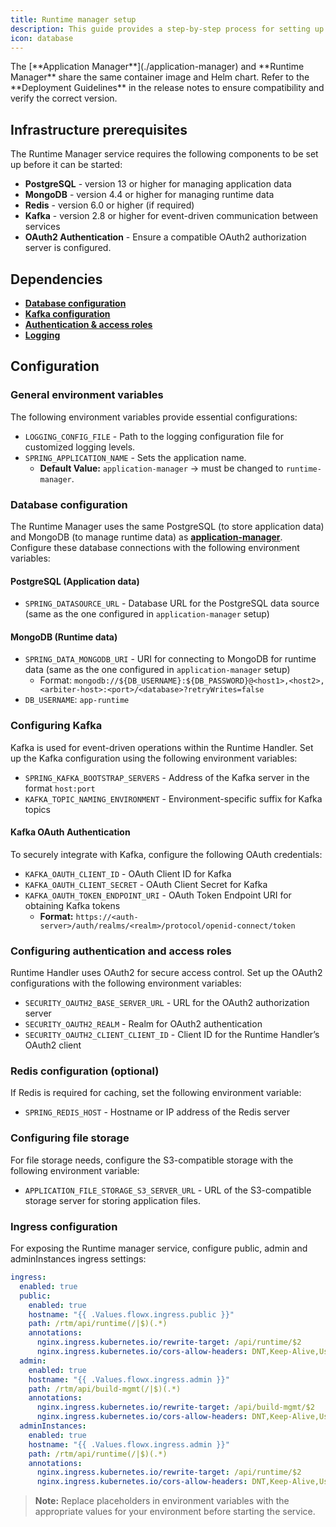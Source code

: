 ```yaml
---
title: Runtime manager setup
description: This guide provides a step-by-step process for setting up and configuring the Runtime Manager module, including database, Kafka, and OAuth2 authentication settings to manage runtime and build configurations.
icon: database
---
```



<Info>
The [**Application Manager**](./application-manager) and **Runtime Manager** share the same container image and Helm chart. Refer to the **Deployment Guidelines** in the release notes to ensure compatibility and verify the correct version.
</Info>

## Infrastructure prerequisites

The Runtime Manager service requires the following components to be set up before it can be started:

* **PostgreSQL** - version 13 or higher for managing application data
* **MongoDB** - version 4.4 or higher for managing runtime data
* **Redis** - version 6.0 or higher (if required)
* **Kafka** - version 2.8 or higher for event-driven communication between services
* **OAuth2 Authentication** - Ensure a compatible OAuth2 authorization server is configured.

## Dependencies

* [**Database configuration**](#database-configuration)
* [**Kafka configuration**](#configuring-kafka)
* [**Authentication & access roles**](#configuring-authentication-and-access-roles)
* [**Logging**](./setup-guides-overview#logging)

## Configuration

### General environment variables

The following environment variables provide essential configurations:

* `LOGGING_CONFIG_FILE` - Path to the logging configuration file for customized logging levels.
* `SPRING_APPLICATION_NAME` - Sets the application name.  
  * **Default Value:** `application-manager` -> must be changed to `runtime-manager`.

### Database configuration

The Runtime Manager uses the same PostgreSQL (to store application data) and MongoDB (to manage runtime data) as [**application-manager**](application-manager). Configure these database connections with the following environment variables:

#### PostgreSQL (Application data)

* `SPRING_DATASOURCE_URL` - Database URL for the PostgreSQL data source  (same as the one configured in `application-manager` setup)

#### MongoDB (Runtime data)

* `SPRING_DATA_MONGODB_URI` - URI for connecting to MongoDB for runtime data  (same as the one configured in `application-manager` setup)
    * Format: `mongodb://${DB_USERNAME}:${DB_PASSWORD}@<host1>,<host2>,<arbiter-host>:<port>/<database>?retryWrites=false`
* `DB_USERNAME`: `app-runtime`

### Configuring Kafka

Kafka is used for event-driven operations within the Runtime Handler. Set up the Kafka configuration using the following environment variables:

* `SPRING_KAFKA_BOOTSTRAP_SERVERS` - Address of the Kafka server in the format `host:port`
* `KAFKA_TOPIC_NAMING_ENVIRONMENT` - Environment-specific suffix for Kafka topics

#### Kafka OAuth Authentication

To securely integrate with Kafka, configure the following OAuth credentials:

* `KAFKA_OAUTH_CLIENT_ID` - OAuth Client ID for Kafka
* `KAFKA_OAUTH_CLIENT_SECRET` - OAuth Client Secret for Kafka
* `KAFKA_OAUTH_TOKEN_ENDPOINT_URI` - OAuth Token Endpoint URI for obtaining Kafka tokens  
  * **Format:** `https://<auth-server>/auth/realms/<realm>/protocol/openid-connect/token`

### Configuring authentication and access roles

Runtime Handler uses OAuth2 for secure access control. Set up the OAuth2 configurations with the following environment variables:

* `SECURITY_OAUTH2_BASE_SERVER_URL` - URL for the OAuth2 authorization server
* `SECURITY_OAUTH2_REALM` - Realm for OAuth2 authentication
* `SECURITY_OAUTH2_CLIENT_CLIENT_ID` - Client ID for the Runtime Handler’s OAuth2 client

### Redis configuration (optional)

If Redis is required for caching, set the following environment variable:

* `SPRING_REDIS_HOST` - Hostname or IP address of the Redis server

### Configuring file storage

For file storage needs, configure the S3-compatible storage with the following environment variable:

* `APPLICATION_FILE_STORAGE_S3_SERVER_URL` - URL of the S3-compatible storage server for storing application files.

### Ingress configuration


For exposing the Runtime manager service, configure public, admin and adminInstances ingress settings:

```yaml
ingress:
  enabled: true
  public:
    enabled: true
    hostname: "{{ .Values.flowx.ingress.public }}"
    path: /rtm/api/runtime(/|$)(.*)
    annotations:
      nginx.ingress.kubernetes.io/rewrite-target: /api/runtime/$2
      nginx.ingress.kubernetes.io/cors-allow-headers: DNT,Keep-Alive,User-Agent,X-Requested-With,If-Modified-Since,Cache-Control,Content-Type,Range,Authorization,platform,Flowx-Platform
  admin:
    enabled: true
    hostname: "{{ .Values.flowx.ingress.admin }}"
    path: /rtm/api/build-mgmt(/|$)(.*)
    annotations:
      nginx.ingress.kubernetes.io/rewrite-target: /api/build-mgmt/$2
      nginx.ingress.kubernetes.io/cors-allow-headers: DNT,Keep-Alive,User-Agent,X-Requested-With,If-Modified-Since,Cache-Control,Content-Type,Range,Authorization,platform,Flowx-Platform
  adminInstances:
    enabled: true
    hostname: "{{ .Values.flowx.ingress.admin }}"
    path: /rtm/api/runtime(/|$)(.*)
    annotations:
      nginx.ingress.kubernetes.io/rewrite-target: /api/runtime/$2
      nginx.ingress.kubernetes.io/cors-allow-headers: DNT,Keep-Alive,User-Agent,X-Requested-With,If-Modified-Since,Cache-Control,Content-Type,Range,Authorization,platform,Flowx-Platform
```

> **Note:** Replace placeholders in environment variables with the appropriate values for your environment before starting the service.
